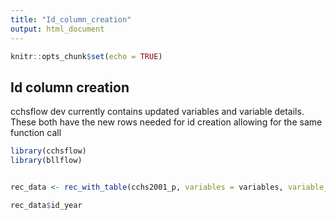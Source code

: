 ```yaml
---
title: "Id_column_creation"
output: html_document
---
```


```r
knitr::opts_chunk$set(echo = TRUE)
```


## Id column creation

cchsflow dev currently contains updated variables and variable details. These both have the new rows needed for id creation allowing for the same function call



```r
library(cchsflow)
library(bllflow)


rec_data <- rec_with_table(cchs2001_p, variables = variables, variable_details = variable_details)

rec_data$id_year
```
